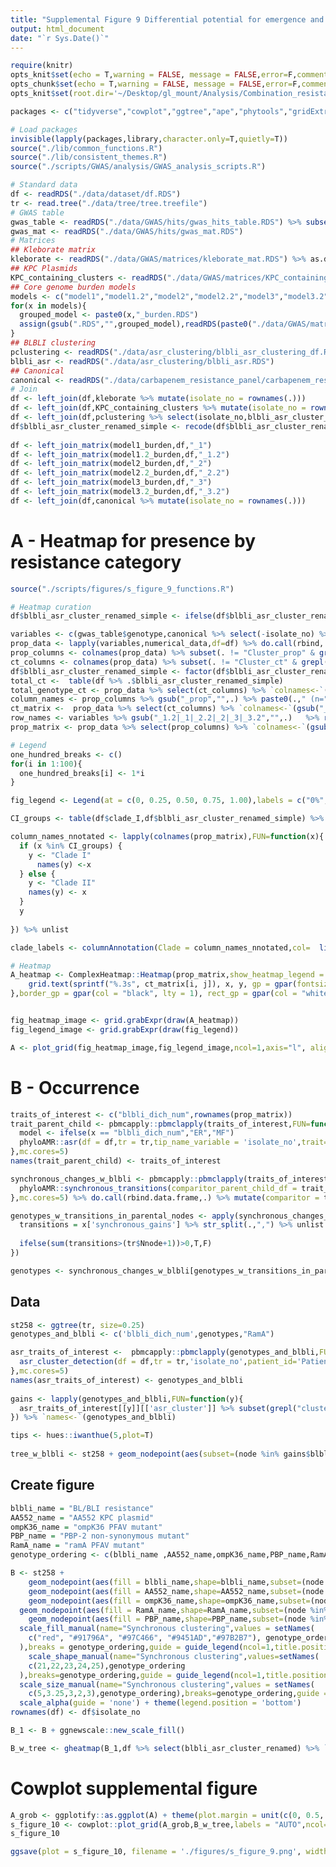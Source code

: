 ```yaml
---
title: "Supplemental Figure 9 Differential potential for emergence and spread of β-lactam/β-lactamase inhibitor resistance-associated genotypes "
output: html_document
date: "`r Sys.Date()`"
---
```


```r
require(knitr)
opts_knit$set(echo = T,warning = FALSE, message = FALSE,error=F,comment=NA)
opts_chunk$set(echo = T,warning = FALSE, message = FALSE,error=F,comment=NA)
opts_knit$set(root.dir='~/Desktop/gl_mount/Analysis/Combination_resistance/pre-intro-blbli-resistance-ms/')
```

```r
packages <- c("tidyverse","cowplot","ggtree","ape","phytools","gridExtra","kableExtra","colorRamp2","RColorBrewer","ComplexHeatmap",'phyloAMR')

# Load packages
invisible(lapply(packages,library,character.only=T,quietly=T))
source("./lib/common_functions.R")
source("./lib/consistent_themes.R")
source("./scripts/GWAS/analysis/GWAS_analysis_scripts.R") 
```

```r
# Standard data
df <- readRDS("./data/dataset/df.RDS")
tr <- read.tree("./data/tree/tree.treefile")
# GWAS table
gwas_table <- readRDS("./data/GWAS/hits/gwas_hits_table.RDS") %>% subset(nn_qc=="Pass")
gwas_mat <- readRDS("./data/GWAS/hits/gwas_mat.RDS")  
# Matrices
## Kleborate matrix
kleborate <- readRDS("./data/GWAS/matrices/kleborate_mat.RDS") %>% as.data.frame 
## KPC Plasmids 
KPC_containing_clusters <- readRDS("./data/GWAS/matrices/KPC_containing_cluster_mat.RDS") %>% as.data.frame
## Core genome burden models
models <- c("model1","model1.2","model2","model2.2","model3","model3.2")
for(x in models){
  grouped_model <- paste0(x,"_burden.RDS")
  assign(gsub(".RDS","",grouped_model),readRDS(paste0("./data/GWAS/matrices/",grouped_model)) %>% as.data.frame)
}
## BLBLI clustering
pclustering <- readRDS("./data/asr_clustering/blbli_asr_clustering_df.RDS")
blbli_asr <- readRDS("./data/asr_clustering/blbli_asr.RDS")
## Canonical
canonical <- readRDS("./data/carbapenem_resistance_panel/carbapenem_resistance_panel_matrix.RDS")
# Join
df <- left_join(df,kleborate %>% mutate(isolate_no = rownames(.)))
df <- left_join(df,KPC_containing_clusters %>% mutate(isolate_no = rownames(.)))  
df <- left_join(df,pclustering %>% select(isolate_no,blbli_asr_cluster_renamed))
df$blbli_asr_cluster_renamed_simple <- recode(df$blbli_asr_cluster_renamed,"No Feature"="Susceptible" )
   
df <- left_join_matrix(model1_burden,df,"_1")
df <- left_join_matrix(model1.2_burden,df,"_1.2")
df <- left_join_matrix(model2_burden,df,"_2")
df <- left_join_matrix(model2.2_burden,df,"_2.2")
df <- left_join_matrix(model3_burden,df,"_3")
df <- left_join_matrix(model3.2_burden,df,"_3.2")
df <- left_join(df,canonical %>% mutate(isolate_no = rownames(.))) 
```

# A - Heatmap for presence by resistance category
```r
source("./scripts/figures/s_figure_9_functions.R")

# Heatmap curation
df$blbli_asr_cluster_renamed_simple <- ifelse(df$blbli_asr_cluster_renamed_simple=="Singleton" & df$clade_I == "Clade I","Singleton - Clade I",ifelse(df$blbli_asr_cluster_renamed_simple == "Singleton" & df$clade_I == "Clade II","Singleton - Clade II",ifelse(df$blbli_asr_cluster_renamed_simple=="No feature" & df$clade_I == "Clade I","Susceptible - Clade I", ifelse(df$blbli_asr_cluster_renamed_simple=="No feature" & df$clade_I == "Clade II","Susceptible - Clade II",df$blbli_asr_cluster_renamed_simple)))) 

variables <- c(gwas_table$genotype,canonical %>% select(-isolate_no) %>% colnames(.) %>% sort) %>% unique %>% subset(!. %in% c("OmpK35-25%","OmpK36_loop3_insertion","OmpK36_L3_mutations","PBP_any","FJ223607","OmpK36_Loss_of_function","OmpK36_intergenic","OmpK36_non_syn","KPNIH1_RS07805_2.2",'OmpK36_putative_function_altering'))
prop_data <- lapply(variables,numerical_data,df=df) %>% do.call(rbind,.) %>% `rownames<-`(variables) 
prop_columns <- colnames(prop_data) %>% subset(. != "Cluster_prop" & grepl("_prop",.)) %>% sort
ct_columns <- colnames(prop_data) %>% subset(. != "Cluster_ct" & grepl("_ct",.)) %>% sort
df$blbli_asr_cluster_renamed_simple <- factor(df$blbli_asr_cluster_renamed_simple,levels = c(prop_columns %>% gsub("_prop","",.)))
total_ct <-  table(df %>% .$blbli_asr_cluster_renamed_simple)  
total_genotype_ct <- prop_data %>% select(ct_columns) %>% `colnames<-`(gsub("_ct","",colnames(.))) %>% rowSums()
column_names <- prop_columns %>% gsub("_prop","",.) %>% paste0(.," (n=",total_ct,")")
ct_matrix <-  prop_data %>% select(ct_columns) %>% `colnames<-`(gsub("_ct","",colnames(.)))  %>% round(.,0)  %>% as.matrix %>% {ifelse(. ==0,"",.)}
row_names <- variables %>% gsub("_1.2|_1|_2.2|_2|_3|_3.2","",.)   %>% recode(.,'OmpK36_truncation_kleborate' = 'Truncation in ompK36','OmpK36_c25t'='C25T mutation in ompK36',"AA552"="AA552 KPC plasmid","AA018"="AA018 KPC plasmid","PBP2"="PBP2 modification","PBP4"="PBP4 modification","KPNIH1_RS18665"="PFAV in ompK36","OmpK36_promoter_IS"="IS in promoter of ompK36","RamR"="PFAV in ramR","RamA"="PFAV in ramA","AcrAB_TolC_any"="Variant in AcrAB-TolC efflux pump") %>% paste0(.," (n=",total_genotype_ct,")") 
prop_matrix <- prop_data %>% select(prop_columns) %>% `colnames<-`(gsub("_prop","",colnames(.))) %>% round(.,3) %>% as.matrix 

# Legend
one_hundred_breaks <- c()
for(i in 1:100){
  one_hundred_breaks[i] <- 1*i
}  

fig_legend <- Legend(at = c(0, 0.25, 0.50, 0.75, 1.00),labels = c("0%", "25%", "50%", "75%", "100%"),title = "Proportion",direction = "horizontal",col_fun = colorRamp2(breaks = c(0, 1.00),colors = c("white","red")), title_gp = gpar(fontsize = 16),labels_gp=gpar(fontsize=14),legend_width = unit(12, "cm"))

CI_groups <- table(df$clade_I,df$blbli_asr_cluster_renamed_simple) %>% .[1,] %>% subset(.>0) %>% names 

column_names_nnotated <- lapply(colnames(prop_matrix),FUN=function(x){
  if (x %in% CI_groups) {
    y <- "Clade I"
      names(y) <-x
  } else {
    y <- "Clade II"
    names(y) <- x 
  }
  y
   
}) %>% unlist

clade_labels <- columnAnnotation(Clade = column_names_nnotated,col=  list(Clade = clade_colors),show_legend=F)

# Heatmap
A_heatmap <- ComplexHeatmap::Heatmap(prop_matrix,show_heatmap_legend = F,show_row_names = T,col = c("white","red"),cluster_columns = T,cluster_rows=T,name = "Proportion",column_labels = column_names,row_labels = row_names, cell_fun = function(j, i, x, y, width, height, fill) {
    grid.text(sprintf("%.3s", ct_matrix[i, j]), x, y, gp = gpar(fontsize = 8))
},border_gp = gpar(col = "black", lty = 1), rect_gp = gpar(col = "white", lwd = 1),bottom_annotation = clade_labels,row_names_gp =  gpar(fontsize = 11),column_names_gp =  gpar(fontsize = 11))


fig_heatmap_image <- grid.grabExpr(draw(A_heatmap))
fig_legend_image <- grid.grabExpr(draw(fig_legend))

A <- plot_grid(fig_heatmap_image,fig_legend_image,ncol=1,axis="l", align="hv",rel_heights = c(1,.2))   
```

# B - Occurrence
```r
traits_of_interest <- c("blbli_dich_num",rownames(prop_matrix))   
trait_parent_child <- pbmcapply::pbmclapply(traits_of_interest,FUN=function(x){
  model <- ifelse(x == "blbli_dich_num","ER","MF")
  phyloAMR::asr(df = df,tr = tr,tip_name_variable = 'isolate_no',trait=x,model=model) %>% .$parent_child_df
},mc.cores=5)
names(trait_parent_child) <- traits_of_interest

synchronous_changes_w_blbli <- pbmcapply::pbmclapply(traits_of_interest %>% subset(.!="blbli_dich_num"),FUN=function(x){
  phyloAMR::synchronous_transitions(comparitor_parent_child_df = trait_parent_child[[x]],trait_parent_child_df = trait_parent_child[['blbli_dich_num']],node_states = 'joint')
},mc.cores=5) %>% do.call(rbind.data.frame,.) %>% mutate(comparitor = traits_of_interest %>% subset(.!="blbli_dich_num"))

genotypes_w_transitions_in_parental_nodes <- apply(synchronous_changes_w_blbli,MARGIN = 1,FUN=function(x){
  transitions = x['synchronous_gains'] %>% str_split(.,",") %>% unlist
  
  ifelse(sum(transitions>(tr$Nnode+1))>0,T,F)
})

genotypes <- synchronous_changes_w_blbli[genotypes_w_transitions_in_parental_nodes,'comparitor'] %>% subset(is.na(.)==F)
```


## Data
```r
st258 <- ggtree(tr, size=0.25)
genotypes_and_blbli <- c('blbli_dich_num',genotypes,"RamA")

asr_traits_of_interest <-  pbmcapply::pbmclapply(genotypes_and_blbli,FUN=function(x){
  asr_cluster_detection(df = df,tr = tr,'isolate_no',patient_id='Patient_ID',parent_child_df = trait_parent_child[[x]],node_states = 'joint',confidence = NULL,simplify_faux_clusters = T,simplify_revertant = T,collapse_cluster = T)
},mc.cores=5)
names(asr_traits_of_interest) <- genotypes_and_blbli
 
gains <- lapply(genotypes_and_blbli,FUN=function(y){
  asr_traits_of_interest[[y]][['asr_cluster']] %>% subset(grepl("cluster",.)) %>% str_split("_",simplify = T) %>% .[,2] %>% unlist %>% unique %>% as.numeric 
}) %>% `names<-`(genotypes_and_blbli)

tips <- hues::iwanthue(5,plot=T)
 
tree_w_blbli <- st258 + geom_nodepoint(aes(subset=(node %in% gains$blbli_dich_num),fill="BL/BLI" ), shape=21, size= 4,show.legend = T) +  scale_fill_manual(name = "Phylogenetic occurrence", values ="red",breaks = "BL/BLI" )
```
## Create figure
```r
blbli_name = "BL/BLI resistance"
AA552_name = "AA552 KPC plasmid"
ompK36_name = "ompK36 PFAV mutant"
PBP_name = "PBP-2 non-synonymous mutant"
RamA_name = "ramA PFAV mutant" 
genotype_ordering <- c(blbli_name ,AA552_name,ompK36_name,PBP_name,RamA_name)

B <- st258 + 
    geom_nodepoint(aes(fill = blbli_name,shape=blbli_name,subset=(node %in% gains$blbli_dich_num),size=blbli_name,legend=F)) +
    geom_nodepoint(aes(fill = AA552_name,shape=AA552_name,subset=(node %in% gains$AA552),size=AA552_name,legend=F)) +
    geom_nodepoint(aes(fill = ompK36_name,shape=ompK36_name,subset=(node %in% gains$KPNIH1_RS18665_3.2),size=ompK36_name,legend=F)) +  
  geom_nodepoint(aes(fill = RamA_name,shape=RamA_name,subset=(node %in% gains$RamA),size=RamA_name,legend=F))  +
    geom_nodepoint(aes(fill = PBP_name,shape=PBP_name,subset=(node %in% gains$PBP2),size=PBP_name,legend=F)) + 
  scale_fill_manual(name="Synchronous clustering",values = setNames(
    c("red", "#91796A", "#97C466", "#9451AD","#97B2B7"), genotype_ordering
  ),breaks = genotype_ordering,guide = guide_legend(ncol=1,title.position = "top", label.position = "right")) + 
    scale_shape_manual(name="Synchronous clustering",values=setNames(
    c(21,22,23,24,25),genotype_ordering
  ),breaks=genotype_ordering,guide = guide_legend(ncol=1,title.position = "top", label.position = "right")) + 
  scale_size_manual(name="Synchronous clustering",values = setNames(
    c(5,3.25,3,2,3),genotype_ordering),breaks=genotype_ordering,guide = guide_legend(ncol=1,title.position = "top", label.position = "right"))  + 
  scale_alpha(guide = 'none') + theme(legend.position = 'bottom')
rownames(df) <- df$isolate_no

B_1 <- B + ggnewscale::new_scale_fill()

B_w_tree <- gheatmap(B_1,df %>% select(blbli_asr_cluster_renamed) %>% `colnames<-`("BL/BLI Clustering"),width=0.05,colnames_position = 'top',colnames_angle = 90, color=NULL ,colnames_offset_y = 0.25, hjust = 0) + cluster_scale_2_col + ylim(NA,525) + theme(legend.position = 'bottom')
```

# Cowplot supplemental figure
```r
A_grob <- ggplotify::as.ggplot(A) + theme(plot.margin = unit(c(0, 0.5, 0, 0.45), "inches"))
s_figure_10 <- cowplot::plot_grid(A_grob,B_w_tree,labels = "AUTO",ncol=2,label_size = 20,rel_widths = c(1,0.65))
s_figure_10
``` 

```r
ggsave(plot = s_figure_10, filename = './figures/s_figure_9.png', width = 12, height = 7.5,limitsize=FALSE,bg='white')
```